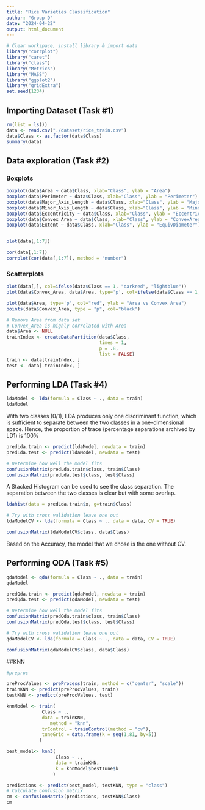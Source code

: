 ```yaml
---
title: "Rice Varieties Classification"
author: "Group D"
date: "2024-04-22"
output: html_document
---
```


```r
# Clear workspace, install library & import data
library("corrplot")
library("caret")
library("class")
library("Metrics")
library("MASS")
library("ggplot2")
library("gridExtra")
set.seed(1234)
```

## Importing Dataset (Task #1)
```r
rm(list = ls())
data <- read.csv("./dataset/rice_train.csv")
data$Class <- as.factor(data$Class)
summary(data)
```
## Data exploration (Task #2)

### Boxplots
```r
boxplot(data$Area ~ data$Class, xlab="Class", ylab = "Area")
boxplot(data$Perimeter ~ data$Class, xlab="Class", ylab = "Perimeter")
boxplot(data$Major_Axis_Length ~ data$Class, xlab="Class", ylab = "MajorAxisLength")
boxplot(data$Minor_Axis_Length ~ data$Class, xlab="Class", ylab = "MinorAxisLength")
boxplot(data$Eccentricity ~ data$Class, xlab="Class", ylab = "Eccentricity")
boxplot(data$Convex_Area ~ data$Class, xlab="Class", ylab = "ConvexArea")
boxplot(data$Extent ~ data$Class, xlab="Class", ylab = "EquivDiameter")


plot(data[,1:7])

cor(data[,1:7])
corrplot(cor(data[,1:7]), method = "number")
```

### Scatterplots
```r
plot(data[,], col=ifelse(data$Class == 1, "darkred", "lightblue"))
plot(data$Convex_Area, data$Area, type='p', col=ifelse(data$Class == 1, "darkred", "lightblue"), xlab = "ConvexArea", ylab = "Area")
```

```r
plot(data$Area, type='p', col="red", ylab = "Area vs Convex Area")
points(data$Convex_Area, type = "p", col="black")
```

```r
# Remove Area from data set
# Convex_Area is highly correlated with Area
data$Area <- NULL
trainIndex <- createDataPartition(data$Class,
                                  times = 1,
                                  p = .8, 
                                  list = FALSE)
train <- data[trainIndex, ]
test <- data[-trainIndex, ]
```


## Performing LDA (Task #4)
```r
ldaModel <- lda(formula = Class ~ ., data = train)
ldaModel
```
With two classes (0/1), LDA produces only one discriminant function, which is sufficient to separate between the two classes in a one-dimensional space. Hence, the proportion of trace (percentage separations archived by LD1) is 100%
```r
predLda.train <- predict(ldaModel, newdata = train)
predLda.test <- predict(ldaModel, newdata = test)

# Determine how well the model fits
confusionMatrix(predLda.train$class, train$Class)
confusionMatrix(predLda.test$class, test$Class)
```
A Stacked Histogram can be used to see the class separation. The separation between the two classes is clear but with some overlap.
```r
ldahist(data = predLda.train$x, g=train$Class)
```

```r
# Try with cross validation leave one out
ldaModelCV <- lda(formula = Class ~ ., data = data, CV = TRUE)

confusionMatrix(ldaModelCV$class, data$Class)
```
Based on the Accuracy, the model that we chose is the one without CV.

## Performing QDA (Task #5)
```r
qdaModel <- qda(formula = Class ~ ., data = train)
qdaModel
```

```r
predQda.train <- predict(qdaModel, newdata = train)
predQda.test <- predict(qdaModel, newdata = test)

# Determine how well the model fits
confusionMatrix(predQda.train$class, train$Class)
confusionMatrix(predQda.test$class, test$Class)
```
```r
# Try with cross validation leave one out
qdaModelCV <- lda(formula = Class ~ ., data = data, CV = TRUE)

confusionMatrix(qdaModelCV$class, data$Class)
```


##KNN
```r
#preproc

preProcValues <- preProcess(train, method = c("center", "scale"))
trainKNN <- predict(preProcValues, train)
testKNN <- predict(preProcValues, test)

knnModel <- train(
		     Class ~ ., 
		     data = trainKNN, 
	            method = "knn", 
		     trControl = trainControl(method = "cv"), 
		     tuneGrid = data.frame(k = seq(1,81, by=5))
		    )

best_model<- knn3(
                  Class ~ .,
                  data = trainKNN,
                  k = knnModel$bestTune$k
                 )

predictions <- predict(best_model, testKNN, type = "class")
# Calculate confusion matrix
cm <- confusionMatrix(predictions, testKNN$Class)
cm


```